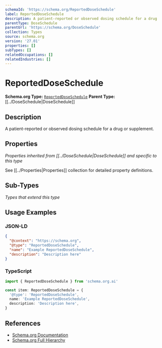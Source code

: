 ```yaml
---
schemaId: 'https://schema.org/ReportedDoseSchedule'
label: ReportedDoseSchedule
description: A patient-reported or observed dosing schedule for a drug or supplement.
parentType: DoseSchedule
parentUrl: 'https://schema.org/DoseSchedule'
collection: Types
source: schema.org
version: '27.01'
properties: []
subTypes: []
relatedOccupations: []
relatedIndustries: []
---
```

# ReportedDoseSchedule

**Schema.org Type:** [`ReportedDoseSchedule`](https://schema.org/ReportedDoseSchedule)
**Parent Type:** [[../DoseSchedule|DoseSchedule]]

## Description

A patient-reported or observed dosing schedule for a drug or supplement.

## Properties

*Properties inherited from [[../DoseSchedule|DoseSchedule]] and specific to this type*

See [[../Properties|Properties]] collection for detailed property definitions.

## Sub-Types

*Types that extend this type*

## Usage Examples

### JSON-LD

```json
{
  "@context": "https://schema.org",
  "@type": "ReportedDoseSchedule",
  "name": "Example ReportedDoseSchedule",
  "description": "Description here"
}
```

### TypeScript

```typescript
import { ReportedDoseSchedule } from 'schema.org.ai'

const item: ReportedDoseSchedule = {
  '@type': 'ReportedDoseSchedule',
  name: 'Example ReportedDoseSchedule',
  description: 'Description here',
}
```

## References

- [Schema.org Documentation](https://schema.org/ReportedDoseSchedule)
- [Schema.org Full Hierarchy](https://schema.org/docs/full.html)
